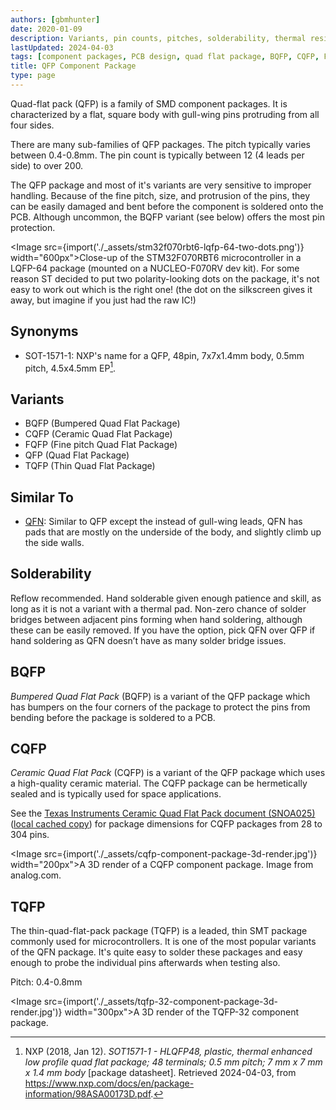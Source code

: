 ```yaml
---
authors: [gbmhunter]
date: 2020-01-09
description: Variants, pin counts, pitches, solderability, thermal resistances, dimensions, land patterns, 3D models and more info for the QFP component package.
lastUpdated: 2024-04-03
tags: [component packages, PCB design, quad flat package, BQFP, CQFP, FQFP, QFP, TQFP, SOT-1571-1]
title: QFP Component Package
type: page
---
```


Quad-flat pack (QFP) is a family of SMD component packages. It is characterized by a flat, square body with gull-wing pins protruding from all four sides.

There are many sub-families of QFP packages. The pitch typically varies between 0.4-0.8mm. The pin count is typically between 12 (4 leads per side) to over 200.

The QFP package and most of it's variants are very sensitive to improper handling. Because of the fine pitch, size, and protrusion of the pins, they can be easily damaged and bent before the component is soldered onto the PCB. Although uncommon, the BQFP variant (see below) offers the most pin protection.

<Image src={import('./_assets/stm32f070rbt6-lqfp-64-two-dots.png')} width="600px">Close-up of the STM32F070RBT6 microcontroller in a LQFP-64 package (mounted on a NUCLEO-F070RV dev kit). For some reason ST decided to put two polarity-looking dots on the package, it's not easy to work out which is the right one! (the dot on the silkscreen gives it away, but imagine if you just had the raw IC!)</Image>

## Synonyms

* SOT-1571-1: NXP's name for a QFP, 48pin, 7x7x1.4mm body, 0.5mm pitch, 4.5x4.5mm EP[^nxp-sot1571-1-ds].

## Variants

* BQFP (Bumpered Quad Flat Package)
* CQFP (Ceramic Quad Flat Package)
* FQFP (Fine pitch Quad Flat Package)
* QFP (Quad Flat Package)
* TQFP (Thin Quad Flat Package)

## Similar To

* [QFN](/pcb-design/component-packages/qfn-component-package): Similar to QFP except the instead of gull-wing leads, QFN has pads that are mostly on the underside of the body, and slightly climb up the side walls. 

## Solderability

Reflow recommended. Hand solderable given enough patience and skill, as long as it is not a variant with a thermal pad. Non-zero chance of solder bridges between adjacent pins forming when hand soldering, although these can be easily removed. If you have the option, pick QFN over QFP if hand soldering as QFN doesn’t have as many solder bridge issues.

## BQFP

_Bumpered Quad Flat Pack_ (BQFP) is a variant of the QFP package which has bumpers on the four corners of the package to protect the pins from bending before the package is soldered to a PCB.

## CQFP

_Ceramic Quad Flat Pack_ (CQFP) is a variant of the QFP package which uses a high-quality ceramic material. The CQFP package can be hermetically sealed and is typically used for space applications.

See the [Texas Instruments Ceramic Quad Flat Pack document (SNOA025)](http://www.ti.com/lit/an/snoa025/snoa025.pdf) ([local cached copy](/misc/qfp-component-package/snoa025-ti-instruments-cqfp-dimensions.pdf)) for package dimensions for CQFP packages from 28 to 304 pins.

<Image src={import('./_assets/cqfp-component-package-3d-render.jpg')} width="200px">A 3D render of a CQFP component package. Image from analog.com.</Image>

## TQFP

The thin-quad-flat-pack package (TQFP) is a leaded, thin SMT package commonly used for microcontrollers. It is one of the most popular variants of the QFN package. It's quite easy to solder these packages and easy enough to probe the individual pins afterwards when testing also.

Pitch: 0.4-0.8mm

<Image src={import('./_assets/tqfp-32-component-package-3d-render.jpg')} width="300px">A 3D render of the TQFP-32 component package.</Image>

[^nxp-sot1571-1-ds]: NXP (2018, Jan 12). _SOT1571-1 - HLQFP48, plastic, thermal enhanced low profile quad flat package; 48 terminals; 0.5 mm pitch; 7 mm x 7 mm x 1.4 mm body_ [package datasheet]. Retrieved 2024-04-03, from https://www.nxp.com/docs/en/package-information/98ASA00173D.pdf.

